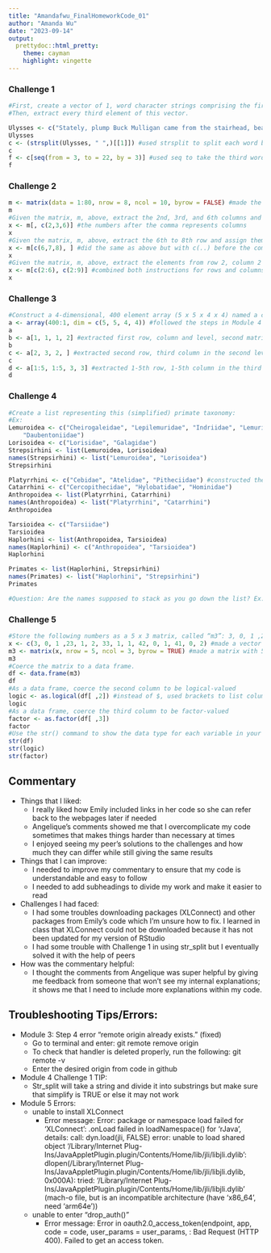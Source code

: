 ```yaml
---
title: "Amandafwu_FinalHomeworkCode_01"
author: "Amanda Wu"
date: "2023-09-14"
output: 
  prettydoc::html_pretty:
    theme: cayman
    highlight: vingette
---
```



### Challenge 1
```r
#First, create a vector of 1, word character strings comprising the first line of the novel Ulysses, by James Joyce: “Stately, plump Buck Mulligan came from the stairhead, bearing a bowl of lather on which a mirror and a razor lay crossed.”
#Then, extract every third element of this vector.

Ulysses <- c("Stately, plump Buck Mulligan came from the stairhead, bearing a bowl of lather on which a mirror and a razor lay crossed.") #made a string with the sentence
Ulysses
c <- (strsplit(Ulysses, " ",)[[1]]) #used strsplit to split each word between a space into each different substrings 
c
f <- c[seq(from = 3, to = 22, by = 3)] #used seq to take the third word 
f
```

### Challenge 2
```r
m <- matrix(data = 1:80, nrow = 8, ncol = 10, byrow = FALSE) #made the matrix following Module 4
m
#Given the matrix, m, above, extract the 2nd, 3rd, and 6th columns and assign them to the variable x
x <- m[, c(2,3,6)] #the numbers after the comma represents columns 
x
#Given the matrix, m, above, extract the 6th to 8th row and assign them to the variable x
x <- m[c(6,7,8), ] #did the same as above but with c(..) before the comma for rows
x
#Given the matrix, m, above, extract the elements from row 2, column 2 to row 6, column 9 and assign them to the variable x
x <- m[c(2:6), c(2:9)] #combined both instructions for rows and columns; tip from angelique!
x
```

### Challenge 3
```r
#Construct a 4-dimensional, 400 element array (5 x 5 x 4 x 4) named a consisting of the numbers 400 to 1 (i.e., a descending series)
a <- array(400:1, dim = c(5, 5, 4, 4)) #followed the steps in Module 4 making an array but 400:1 because it is in descending order 
a
b <- a[1, 1, 1, 2] #extracted first row, column and level, second matrix? 
b
c <- a[2, 3, 2, ] #extracted second row, third column in the second level
c
d <- a[1:5, 1:5, 3, 3] #extracted 1-5th row, 1-5th column in the third level of the third matrix 
d
```

### Challenge 4
```r
#Create a list representing this (simplified) primate taxonomy: 
#Ex:
Lemuroidea <- c("Cheirogaleidae", "Lepilemuridae", "Indriidae", "Lemuridae",
    "Daubentoniidae")
Lorisoidea <- c("Lorisidae", "Galagidae")
Strepsirhini <- list(Lemuroidea, Lorisoidea)
names(Strepsirhini) <- list("Lemuroidea", "Lorisoidea")
Strepsirhini

Platyrrhini <- c("Cebidae", "Atelidae", "Pitheciidae") #constructed the lists following the example
Catarrhini <- c("Cercopithecidae", "Hylobatidae", "Hominidae")
Anthropoidea <- list(Platyrrhini, Catarrhini)
names(Anthropoidea) <- list("Platyrrhini", "Catarrhini")
Anthropoidea

Tarsioidea <- c("Tarsiidae")
Tarsioidea
Haplorhini <- list(Anthropoidea, Tarsioidea)
names(Haplorhini) <- c("Anthropoidea", "Tarsioidea")
Haplorhini

Primates <- list(Haplorhini, Strepsirhini)
names(Primates) <- list("Haplorhini", "Strepsirhini")
Primates 

#Question: Are the names supposed to stack as you go down the list? Ex: $Strepsirhini$Lemuroidea 
```

### Challenge 5
```r
#Store the following numbers as a 5 x 3 matrix, called “m3”: 3, 0, 1 ,23, 1, 2, 33, 1, 1, 42, 0, 1, 41, 0, 2. Be sure to fill the matrix ROW-WISE
x <- c(3, 0, 1 ,23, 1, 2, 33, 1, 1, 42, 0, 1, 41, 0, 2) #made a vector
m3 <- matrix(x, nrow = 5, ncol = 3, byrow = TRUE) #made a matrix with 5 rows and 3 columns organized by row
m3
#Coerce the matrix to a data frame.
df <- data.frame(m3) 
df
#As a data frame, coerce the second column to be logical-valued
logic <- as.logical(df[ ,2]) #instead of $, used brackets to list column number
logic
#As a data frame, coerce the third column to be factor-valued
factor <- as.factor(df[ ,3])
factor
#Use the str() command to show the data type for each variable in your dataframe.
str(df)
str(logic)
str(factor)
```
## Commentary
* Things that I liked:
  + I really liked how Emily included links in her code so she can refer back to the webpages later if needed
  + Angelique's comments showed me that I overcomplicate my code sometimes that makes things harder than necessary at times
  + I enjoyed seeing my peer's solutions to the challenges and how much they can differ while still giving the same results
  
* Things that I can improve:
  + I needed to improve my commentary to ensure that my code is understandable and easy to follow
  + I needed to add subheadings to divide my work and make it easier to read
  
* Challenges I had faced: 
  + I had some troubles downloading packages (XLConnect) and other packages from Emily's code which I'm unsure how to fix. I learned in class that XLConnect could not be downloaded because it has not been updated for my version of RStudio
  + I had some trouble with Challenge 1 in using str_split but I eventually solved it with the help of peers 

* How was the commentary helpful:
  + I thought the comments from Angelique was super helpful by giving me feedback from someone that won't see my internal explanations; it shows me that I need to include more explanations within my code. 
  

## Troubleshooting Tips/Errors: 
* Module 3: Step 4 error "remote origin already exists." (fixed)
  + Go to terminal and enter: git remote remove origin
  + To check that handler is deleted properly, run the following: git remote -v
  + Enter the desired origin from code in github


* Module 4 Challenge 1 TIP: 
  + Str_split will take a string and divide it into substrings but make sure that simplify is TRUE or else it may not work


* Module 5 Errors:
  + unable to install XLConnect
    + Error message: Error: package or namespace load failed for ‘XLConnect’:
 .onLoad failed in loadNamespace() for 'rJava', details:
  call: dyn.load(jli, FALSE)
  error: unable to load shared object '/Library/Internet Plug-Ins/JavaAppletPlugin.plugin/Contents/Home/lib/jli/libjli.dylib':
  dlopen(/Library/Internet Plug-Ins/JavaAppletPlugin.plugin/Contents/Home/lib/jli/libjli.dylib, 0x000A): tried: '/Library/Internet Plug-Ins/JavaAppletPlugin.plugin/Contents/Home/lib/jli/libjli.dylib' (mach-o file, but is an incompatible architecture (have 'x86_64', need 'arm64e'))

  + unable to enter "drop_auth()"
    + Error message: Error in oauth2.0_access_token(endpoint, app, code = code, user_params = user_params,  : 
  Bad Request (HTTP 400). Failed to get an access token.


